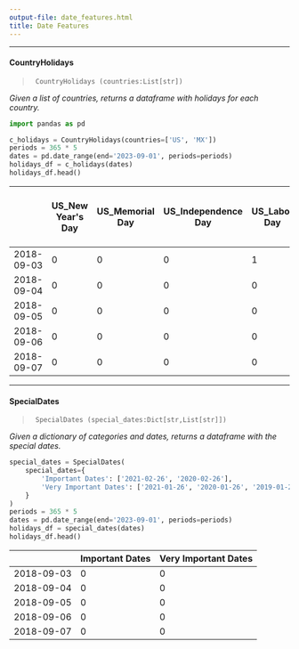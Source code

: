 ```yaml
---
output-file: date_features.html
title: Date Features
---
```



------------------------------------------------------------------------

#### CountryHolidays

> ``` text
>  CountryHolidays (countries:List[str])
> ```

*Given a list of countries, returns a dataframe with holidays for each
country.*

```python
import pandas as pd

c_holidays = CountryHolidays(countries=['US', 'MX'])
periods = 365 * 5
dates = pd.date_range(end='2023-09-01', periods=periods)
holidays_df = c_holidays(dates)
holidays_df.head()
```

|  | US_New Year's Day | US_Memorial Day | US_Independence Day | US_Labor Day | US_Veterans Day | US_Veterans Day (observed) | US_Thanksgiving | US_Christmas Day | US_Martin Luther King Jr. Day | US_Washington's Birthday | US_Columbus Day | US_Independence Day (observed) | US_New Year's Day (observed) | US_Juneteenth National Independence Day | US_Juneteenth National Independence Day (observed) | US_Christmas Day (observed) | MX_New Year's Day | MX_Constitution Day | MX_Benito Juárez's birthday | MX_Labor Day | MX_Independence Day | MX_Revolution Day | MX_Change of Federal Government | MX_Christmas Day |
|----|----|----|----|----|----|----|----|----|----|----|----|----|----|----|----|----|----|----|----|----|----|----|----|----|
| 2018-09-03 | 0 | 0 | 0 | 1 | 0 | 0 | 0 | 0 | 0 | 0 | 0 | 0 | 0 | 0 | 0 | 0 | 0 | 0 | 0 | 0 | 0 | 0 | 0 | 0 |
| 2018-09-04 | 0 | 0 | 0 | 0 | 0 | 0 | 0 | 0 | 0 | 0 | 0 | 0 | 0 | 0 | 0 | 0 | 0 | 0 | 0 | 0 | 0 | 0 | 0 | 0 |
| 2018-09-05 | 0 | 0 | 0 | 0 | 0 | 0 | 0 | 0 | 0 | 0 | 0 | 0 | 0 | 0 | 0 | 0 | 0 | 0 | 0 | 0 | 0 | 0 | 0 | 0 |
| 2018-09-06 | 0 | 0 | 0 | 0 | 0 | 0 | 0 | 0 | 0 | 0 | 0 | 0 | 0 | 0 | 0 | 0 | 0 | 0 | 0 | 0 | 0 | 0 | 0 | 0 |
| 2018-09-07 | 0 | 0 | 0 | 0 | 0 | 0 | 0 | 0 | 0 | 0 | 0 | 0 | 0 | 0 | 0 | 0 | 0 | 0 | 0 | 0 | 0 | 0 | 0 | 0 |

------------------------------------------------------------------------

#### SpecialDates

> ``` text
>  SpecialDates (special_dates:Dict[str,List[str]])
> ```

*Given a dictionary of categories and dates, returns a dataframe with
the special dates.*

```python
special_dates = SpecialDates(
    special_dates={
        'Important Dates': ['2021-02-26', '2020-02-26'],
        'Very Important Dates': ['2021-01-26', '2020-01-26', '2019-01-26']
    }
)
periods = 365 * 5
dates = pd.date_range(end='2023-09-01', periods=periods)
holidays_df = special_dates(dates)
holidays_df.head()
```

|            | Important Dates | Very Important Dates |
|------------|-----------------|----------------------|
| 2018-09-03 | 0               | 0                    |
| 2018-09-04 | 0               | 0                    |
| 2018-09-05 | 0               | 0                    |
| 2018-09-06 | 0               | 0                    |
| 2018-09-07 | 0               | 0                    |

